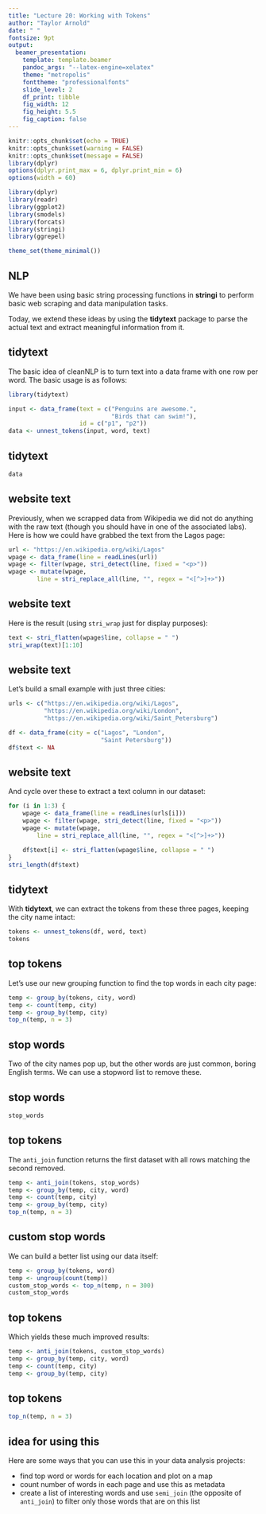```yaml
---
title: "Lecture 20: Working with Tokens"
author: "Taylor Arnold"
date: " "
fontsize: 9pt
output:
  beamer_presentation:
    template: template.beamer
    pandoc_args: "--latex-engine=xelatex"
    theme: "metropolis"
    fonttheme: "professionalfonts"
    slide_level: 2
    df_print: tibble
    fig_width: 12
    fig_height: 5.5
    fig_caption: false
---
```


```r
knitr::opts_chunk$set(echo = TRUE)
knitr::opts_chunk$set(warning = FALSE)
knitr::opts_chunk$set(message = FALSE)
library(dplyr)
options(dplyr.print_max = 6, dplyr.print_min = 6)
options(width = 60)

library(dplyr)
library(readr)
library(ggplot2)
library(smodels)
library(forcats)
library(stringi)
library(ggrepel)

theme_set(theme_minimal())
```

## NLP

We have been using basic string processing functions in **stringi**
to perform basic web scraping and data manipulation tasks.

Today, we extend these ideas by using the **tidytext** package to
parse the actual text and extract meaningful information from it.

## tidytext

The basic idea of cleanNLP is to turn text into a data frame with
one row per word. The basic usage is as follows:

```r
library(tidytext)

input <- data_frame(text = c("Penguins are awesome.",
                             "Birds that can swim!"),
                    id = c("p1", "p2"))
data <- unnest_tokens(input, word, text)
```

## tidytext

```r
data
```

## website text

Previously, when we scrapped data from Wikipedia we did
not do anything with the raw text (though you should have
in one of the associated labs). Here is how we could have
grabbed the text from the Lagos page:

```r
url <- "https://en.wikipedia.org/wiki/Lagos"
wpage <- data_frame(line = readLines(url))
wpage <- filter(wpage, stri_detect(line, fixed = "<p>"))
wpage <- mutate(wpage,
        line = stri_replace_all(line, "", regex = "<[^>]+>"))
```

## website text

Here is the result (using `stri_wrap` just for display
purposes):

```r
text <- stri_flatten(wpage$line, collapse = " ")
stri_wrap(text)[1:10]
```

## website text

Let's build a small example with just three cities:

```r
urls <- c("https://en.wikipedia.org/wiki/Lagos",
          "https://en.wikipedia.org/wiki/London",
          "https://en.wikipedia.org/wiki/Saint_Petersburg")

df <- data_frame(city = c("Lagos", "London",
                          "Saint Petersburg"))
df$text <- NA
```

## website text

And cycle over these to extract a text column in our
dataset:

```r
for (i in 1:3) {
    wpage <- data_frame(line = readLines(urls[i]))
    wpage <- filter(wpage, stri_detect(line, fixed = "<p>"))
    wpage <- mutate(wpage,
        line = stri_replace_all(line, "", regex = "<[^>]+>"))

    df$text[i] <- stri_flatten(wpage$line, collapse = " ")
}
stri_length(df$text)
```

## tidytext

With **tidytext**, we can extract the tokens from these three
pages, keeping the city name intact:

```r
tokens <- unnest_tokens(df, word, text)
tokens
```


## top tokens

Let's use our new grouping function to find the top words
in each city page:

```r
temp <- group_by(tokens, city, word)
temp <- count(temp, city)
temp <- group_by(temp, city)
top_n(temp, n = 3)
```

## stop words

Two of the city names pop up, but the other words are just
common, boring English terms. We can use a stopword list
to remove these.

## stop words

```r
stop_words
```

## top tokens

The `anti_join` function returns the first dataset with
all rows matching the second removed.

```r
temp <- anti_join(tokens, stop_words)
temp <- group_by(temp, city, word)
temp <- count(temp, city)
temp <- group_by(temp, city)
top_n(temp, n = 3)
```

## custom stop words

We can build a better list using our data itself:

```r
temp <- group_by(tokens, word)
temp <- ungroup(count(temp))
custom_stop_words <- top_n(temp, n = 300)
custom_stop_words
```

## top tokens

Which yields these much improved results:

```r
temp <- anti_join(tokens, custom_stop_words)
temp <- group_by(temp, city, word)
temp <- count(temp, city)
temp <- group_by(temp, city)
```

## top tokens

```r
top_n(temp, n = 3)
```

## idea for using this

Here are some ways that you can use this in your
data analysis projects:

- find top word or words for each location and plot on a map
- count number of words in each page and use this as metadata
- create a list of interesting words and use `semi_join` (the
opposite of `anti_join`) to filter only those words that
are on this list





